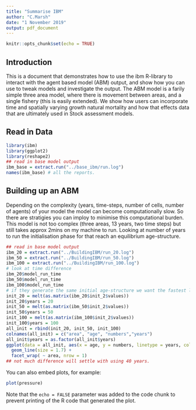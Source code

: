 ```yaml
---
title: "Summarise IBM"
author: "C.Marsh"
date: "1 November 2019"
output: pdf_document
---
```


```r
knitr::opts_chunk$set(echo = TRUE)
```

## Introduction
This is a document that demonstrates how to use the ibm R-library to interact with the agent based model (ABM) output, and show how you can use to tweak models and investigate the output. The ABM model is a farily simple three area model, where there is movement between areas, and a single fishery (this is easily extended). We show how users can incorporate time and spatially varying growth natural mortality and how that effects data that are ultimately used in Stock assessment models.


## Read in Data
```r
library(ibm)
library(ggplot2)
library(reshape2)
## read in base model output
ibm_base = extract.run("../base_ibm/run.log")
names(ibm_base) # all the reports.
```

## Building up an ABM
Depending on the complexity (years, time-steps, number of cells, number of agents) of your model the model can become computationally slow. So there are stratigies you can imploy to minimise this computational burden. This model is not too complex (three areas, 13 years, two time steps) but still takes approx 2mins on my machine to run. Looking at number of years to run the initialisation phase for that reach an equilibrium age-structure.

```r
## read in base model output
ibm_20 = extract.run("../BuildingIBM/run_20.log")
ibm_50 = extract.run("../BuildingIBM/run_50.log")
ibm_100 = extract.run("../BuildingIBM/run_100.log")
# look at time difference
ibm_20$model_run_time
ibm_50$model_run_time
ibm_100$model_run_time
# if they generate the same initial age-structure we want the fastest lets see
init_20 = melt(as.matrix(ibm_20$init_2$values))
init_20$years = 20
init_50 = melt(as.matrix(ibm_50$init_2$values))
init_50$years = 50
init_100 = melt(as.matrix(ibm_100$init_2$values))
init_100$years = 100
all_init = rbind(init_20, init_50, init_100)
colnames(all_init) = c("area", "age", "numbers","years")
all_init$years = as.factor(all_init$years)
ggplot(data = all_init, aes(x = age, y = numbers, linetype = years, col = years)) +
  geom_line(size = 1.7) + 
  facet_wrap( ~ area, nrow = 1)
## not much difference will settle with using 40 years.
```


You can also embed plots, for example:

```r
plot(pressure)
```

Note that the `echo = FALSE` parameter was added to the code chunk to prevent printing of the R code that generated the plot.
